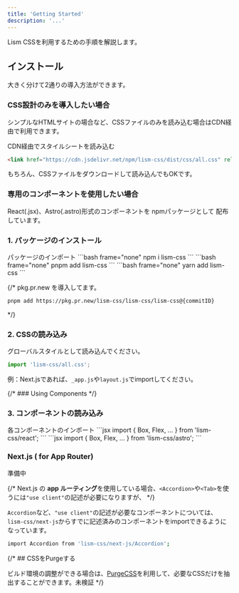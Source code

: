 ```yaml
---
title: 'Getting Started'
description: '...'
---
```



Lism CSSを利用するための手順を解説します。


## インストール

大きく分けて2通りの導入方法ができます。

### CSS設計のみを導入したい場合

シンプルなHTMLサイトの場合など、CSSファイルのみを読み込む場合はCDN経由で利用できます。


<PreviewTitle>CDN経由でスタイルシートを読み込む</PreviewTitle>
```html
<link href="https://cdn.jsdelivr.net/npm/lism-css/dist/css/all.css" rel="stylesheet" />
```

もちろん、CSSファイルをダウンロードして読み込んでもOKです。


### 専用のコンポーネントを使用したい場合

React(.jsx)、Astro(.astro)形式のコンポーネントを npmパッケージとして 配布しています。

### 1. パッケージのインストール

<Preview>
	<PreviewTitle>パッケージのインポート</PreviewTitle>
	<PreviewCode slot='tab' label='npm'>
	```bash frame="none"
	npm i lism-css
	```
	</PreviewCode>
	<PreviewCode slot='tab' label='pnpm'>
	```bash frame="none"
	pnpm add lism-css
	```
	</PreviewCode>
	<PreviewCode slot='tab' label='yarn'>
	```bash frame="none"
	yarn add lism-css
	```
	</PreviewCode>
</Preview>



{/* <Note title='最新版mainブランチのテスト'>
pkg.pr.new を導入してます。

```zsh frame="none"
pnpm add https://pkg.pr.new/lism-css/lism-css/lism-css@{commitID}
```
</Note> */}



### 2. CSSの読み込み

<PreviewTitle>グローバルスタイルとして読み込んでください。</PreviewTitle>
```js
import 'lism-css/all.css';
```

例：Next.jsであれば、`_app.js`や`layout.js`でimportしてください。


{/* ### Using Components */}
### 3. コンポーネントの読み込み

<Preview>
<PreviewTitle>各コンポーネントのインポート</PreviewTitle>
<PreviewCode slot='tab' label='.jsx'>
```jsx
import { Box, Flex, ... } from 'lism-css/react';
```
</PreviewCode>
<PreviewCode slot='tab' label='.astro'>
```jsx
import { Box, Flex, ... } from 'lism-css/astro';
```
</PreviewCode>
</Preview>



### Next.js ( for App Router)


<MemoBadge>準備中</MemoBadge>

{/* Next.js の **app ルーティング**を使用している場合、`<Accordion>`や`<Tab>`を使うには`"use client"`の記述が必要になりますが、 */}


`Accordion`など、`"use client"`の記述が必要なコンポーネントについては、`lism-css/next-js`からすでに記述済みのコンポーネントをimportできるようになっています。


```bash frame="none" filename="Add package"
import Accordion from 'lism-css/next-js/Accordion';
```


{/* ## CSSをPurgeする

ビルド環境の調整ができる場合は、[PurgeCSS](https://purgecss.com/)を利用して、必要なCSSだけを抽出することができます。<MemoBadge>未検証</MemoBadge> */}
